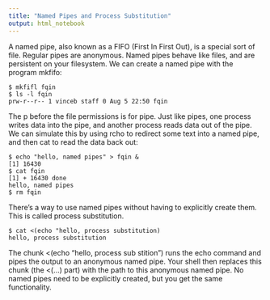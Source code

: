 ```yaml
---
title: "Named Pipes and Process Substitution"
output: html_notebook
---
```


A named pipe, also known as a FIFO (First In First Out), is a special sort of file.
Regular pipes are anonymous. Named pipes behave like files, and are persistent on your filesystem.
We can create a named pipe with the program mkfifo:
```{}
$ mkfifl fqin
$ ls -l fqin
prw-r--r-- 1 vinceb staff 0 Aug 5 22:50 fqin
```

The p before the file permissions is for pipe.
Just like pipes, one process writes data into the pipe, and another process reads data out of the pipe.
We can simulate this by using rcho to redirect some text into a named pipe, and then cat to read the data back out:
```{}
$ echo "hello, named pipes" > fqin &
[1] 16430
$ cat fqin
[1] + 16430 done
hello, named pipes
$ rm fqin
```

There's a way to use named pipes without having to explicitly create them.
This is called process substitution.

```{}
$ cat <(echo "hello, process substitution)
hello, process substitution
```

The chunk <(echo "hello, process sub stition") runs the echo command and pipes the output to an anonymous named pipe. Your shell then replaces this chunk (the <(...) part) with the path to this anonymous named pipe. No named pipes need to be explicitly created, but you get the same functionality.


